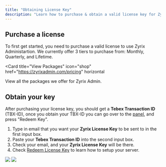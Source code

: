 ```yaml
---
title: "Obtaining License Key"
description: "Learn how to purchase & obtain a valid license key for Zyrix Admin."
---
```


## Purchase a license

To first get started, you need to purchase a valid license to use Zyrix Administartion.
We currently offer 3 tiers to purchase from: Monthly, Quarterly, and Lifetime.

<Card
  title="View Packages"
  icon="shop"
  href="https://zyrixadmin.com/pricing"
  horizontal
>
  View all the packages we offer for Zyrix Admin.
</Card>

## Obtain your key
After purchasing your license key, you should get a **Tebex Transaction ID** (TBX-ID), once you obtain
your TBX-ID you can go over to the [panel](https://my.zyrixadmin.com/), and press "Redeem Key".

1. Type in email that you want your **Zyrix License Key** to be sent to in the first input box.
2. Paste your **Tebex Transaction ID** into the second input box.
3. Check your email, and your **Zyrix License Key** will be there.
4. Check [Redeem License Key](/setup-server) to learn how to setup your server.

<Columns cols={2}>
   <img
      style={{ borderRadius: '0.5rem' }}
      src="https://igkcekbworoclqtqmbqp.supabase.co/storage/v1/object/public/data/redeem-key-1.png"
    />
   <img
      style={{ borderRadius: '0.5rem' }}
      src="https://igkcekbworoclqtqmbqp.supabase.co/storage/v1/object/public/data/redeem-key-2.png"
    />
</Columns>